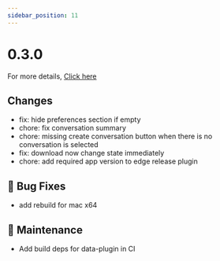 ```yaml
---
sidebar_position: 11
---
```


# 0.3.0

For more details, [Click here](https://github.com/janhq/jan/releases/tag/v0.3.0)

## Changes

 - fix: hide preferences section if empty
 - chore: fix conversation summary
 - chore: missing create conversation button when there is no conversation is selected
 - fix: download now change state immediately
 - chore: add required app version to edge release plugin

## 🐛 Bug Fixes

 - add rebuild for mac x64

## 🧰 Maintenance

 - Add build deps for data-plugin in CI
